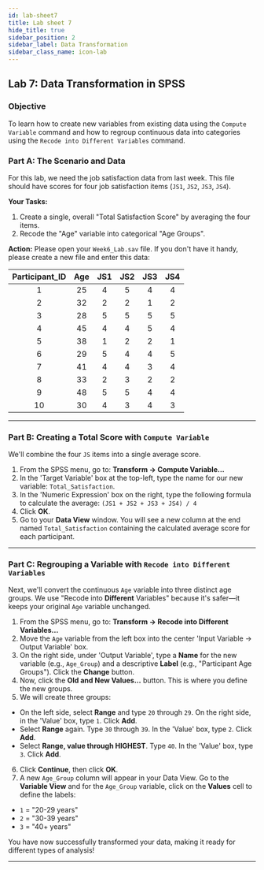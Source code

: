 ```yaml
---
id: lab-sheet7
title: Lab sheet 7
hide_title: true
sidebar_position: 2
sidebar_label: Data Transformation
sidebar_class_name: icon-lab
---
```


<ModuleBanner />

## Lab 7: Data Transformation in SPSS

### Objective
To learn how to create new variables from existing data using the `Compute Variable` command and how to regroup continuous data into categories using the `Recode into Different Variables` command.

### Part A: The Scenario and Data

For this lab, we need the job satisfaction data from last week. This file should have scores for four job satisfaction items (`JS1`, `JS2`, `JS3`, `JS4`).

**Your Tasks:**
1.  Create a single, overall "Total Satisfaction Score" by averaging the four items.
2.  Recode the "Age" variable into categorical "Age Groups".

**Action:** Please open your `Week6_Lab.sav` file. If you don't have it handy, please create a new file and enter this data:

| Participant_ID | Age | JS1 | JS2 | JS3 | JS4 |
|:---:|:---:|:---:|:---:|:---:|:---:|
| 1 | 25 | 4 | 5 | 4 | 4 |
| 2 | 32 | 2 | 2 | 1 | 2 |
| 3 | 28 | 5 | 5 | 5 | 5 |
| 4 | 45 | 4 | 4 | 5 | 4 |
| 5 | 38 | 1 | 2 | 2 | 1 |
| 6 | 29 | 5 | 4 | 4 | 5 |
| 7 | 41 | 4 | 4 | 3 | 4 |
| 8 | 33 | 2 | 3 | 2 | 2 |
| 9 | 48 | 5 | 5 | 4 | 4 |
| 10 | 30 | 4 | 3 | 4 | 3 |

---
### Part B: Creating a Total Score with `Compute Variable`

We'll combine the four `JS` items into a single average score.

1.  From the SPSS menu, go to: **Transform -> Compute Variable...**
2.  In the 'Target Variable' box at the top-left, type the name for our new variable: `Total_Satisfaction`.
3.  In the 'Numeric Expression' box on the right, type the following formula to calculate the average:
`(JS1 + JS2 + JS3 + JS4) / 4`
4.  Click **OK**.
5.  Go to your **Data View** window. You will see a new column at the end named `Total_Satisfaction` containing the calculated average score for each participant.

---
### Part C: Regrouping a Variable with `Recode into Different Variables`

Next, we'll convert the continuous `Age` variable into three distinct age groups. We use "Recode into **Different** Variables" because it's safer—it keeps your original `Age` variable unchanged.

1.  From the SPSS menu, go to: **Transform -> Recode into Different Variables...**
2.  Move the `Age` variable from the left box into the center 'Input Variable -> Output Variable' box.
3.  On the right side, under 'Output Variable', type a **Name** for the new variable (e.g., `Age_Group`) and a descriptive **Label** (e.g., "Participant Age Groups"). Click the **Change** button.
4.  Now, click the **Old and New Values...** button. This is where you define the new groups.
5.  We will create three groups:
* On the left side, select **Range** and type `20` through `29`. On the right side, in the 'Value' box, type `1`. Click **Add**.
* Select **Range** again. Type `30` through `39`. In the 'Value' box, type `2`. Click **Add**.
* Select **Range, value through HIGHEST**. Type `40`. In the 'Value' box, type `3`. Click **Add**.
6.  Click **Continue**, then click **OK**.
7.  A new `Age_Group` column will appear in your Data View. Go to the **Variable View** and for the `Age_Group` variable, click on the **Values** cell to define the labels:
* `1` = "20-29 years"
* `2` = "30-39 years"
* `3` = "40+ years"

You have now successfully transformed your data, making it ready for different types of analysis!

---
